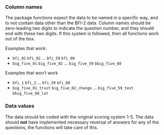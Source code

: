 ### Column names
The package functions expect the data to be named in a specific way, and to not contain data other than the BFI-2 data.
Column names should be zero-leading two digits to indicate the question number, and they should end with these two digits. 
If this system is followed, then all functions work out of the box.

Examples that work:

- `bfi_01` `bfi_02` ... `bfi_59` `bfi_60`
- `big_five_01` `big_five_02` ... `big_five_59` `bbig_five_60`

Examples that won't work

- `bfi_1` `bfi_2` ... `bfi_59` `bfi_60`
- `big_five_01_trust` `big_five_02_change` ... `big_five_59_test` `bbig_five_60_lat`

### Data values
The data should be coded with the original scoring system 1-5.
The data should **not** have implemented necessary reversal of answers for any of the questions, the functions will take care of this.

